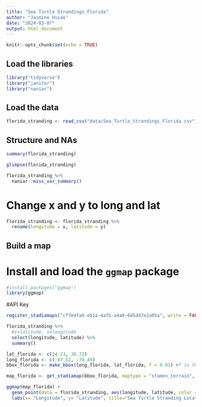 ```yaml
---
title: "Sea Turtle Strandings Florida"
author: "Jasmine Hsiao"
date: "2024-03-07"
output: html_document
---
```


```r
knitr::opts_chunk$set(echo = TRUE)
```

## Load the libraries
```r
library("tidyverse")
library("janitor")
library("naniar")
```

## Load the data
```r
florida_stranding <- read_csv("data/Sea_Turtle_Strandings_Florida.csv") %>% clean_names()
```

## Structure and NAs
```r
summary(florida_stranding)
```

```r
glimpse(florida_stranding)
```

```r
florida_stranding %>% 
  naniar::miss_var_summary()
```
# Change x and y to long and lat
```r
florida_stranding <- florida_stranding %>% 
  rename(longitude = x, latitude = y)
```


## Build a map

# Install and load the `ggmap` package  
```r
#install.packages("ggmap")
library(ggmap)
```

#API Key
```r
register_stadiamaps("cf7e4fa6-eb1a-4afb-a4a8-6d5d47e2a05a", write = FALSE)
```

```r
florida_stranding %>% 
  #y=latitude, x=longitude
  select(longitude, latitude) %>% 
  summary()
```

```r
lat_florida <- c(24.23, 30.72)
long_florida <- c(-87.52, -79.49)
bbox_florida <- make_bbox(long_florida, lat_florida, f = 0.03) #f is the fraction of the bounding box to add to the range
```

```r
map_florida <- get_stadiamap(bbox_florida, maptype = "stamen_terrain", zoom=7)
```

```r
ggmap(map_florida) + 
  geom_point(data = florida_stranding, aes(longitude, latitude, color = commonname), size=0.3) +
  labs(x= "Longitude", y= "Latitude", title="Sea Turtle Stranding Locations in Florida by Species")
```